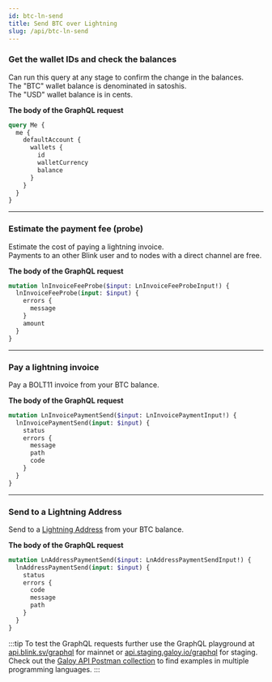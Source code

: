```yaml
---
id: btc-ln-send
title: Send BTC over Lightning
slug: /api/btc-ln-send
---
```



<AuthProvider>

  <SetApiEndpoint />

  <SetAuthToken />

### Get the wallet IDs and check the balances

Can run this query at any stage to confirm the change in the balances.<br />
The "BTC" wallet balance is denominated in satoshis.<br />
The "USD" wallet balance is in cents.

**The body of the GraphQL request**

```graphql
query Me {
  me {
    defaultAccount {
      wallets {
        id
        walletCurrency
        balance
      }
    }
  }
}
```
  <GetWalletDataBtc />

---

### Estimate the payment fee (probe)

Estimate the cost of paying a lightning invoice. <br />
Payments to an other Blink user and to nodes with a direct channel are free.

**The body of the GraphQL request**

```graphql
mutation lnInvoiceFeeProbe($input: LnInvoiceFeeProbeInput!) {
  lnInvoiceFeeProbe(input: $input) {
    errors {
      message
    }
    amount
  }
}
```

  <LnInvoiceFeeProbe />

---

### Pay a lightning invoice

Pay a BOLT11 invoice from your BTC balance.

**The body of the GraphQL request**

```graphql
mutation LnInvoicePaymentSend($input: LnInvoicePaymentInput!) {
  lnInvoicePaymentSend(input: $input) {
    status
    errors {
      message
      path
      code
    }
  }
}
```

  <LnInvoicePaymentSend />

---

### Send to a Lightning Address

Send to a [Lightning Address](https://github.com/lnurl/luds/blob/luds/16.md) from your BTC balance.

**The body of the GraphQL request**

```graphql
mutation LnAddressPaymentSend($input: LnAddressPaymentSendInput!) {
  lnAddressPaymentSend(input: $input) {
    status
    errors {
      code
      message
      path
    }
  }
}
```

  <LnAddressPaymentSend />

</AuthProvider>

:::tip
To test the GraphQL requests further use the GraphQL playground at [api.blink.sv/graphql](https://api.blink.sv/graphql) for mainnet or [api.staging.galoy.io/graphql](https://api.staging.galoy.io/graphql) for staging.<br />
Check out the [Galoy API Postman collection](https://documenter.getpostman.com/view/29391384/2s9YCAQq3z#ac3751d8-c116-408b-9129-d6e365da590b) to find examples in multiple programming languages.
:::
